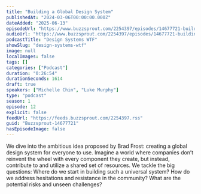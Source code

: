 ```yaml
---
title: "Building a Global Design System"
publishedAt: "2024-03-06T00:00:00.000Z"
dateAdded: "2025-06-13"
episodeUrl: "https://www.buzzsprout.com/2254397/episodes/14677721-building-a-global-design-system.mp3"
audioUrl: "https://www.buzzsprout.com/2254397/episodes/14677721-building-a-global-design-system.mp3"
podcastTitle: "Design Systems WTF"
showSlug: "design-systems-wtf"
image: null
localImages: false
tags: []
categories: ["Podcast"]
duration: "0:26:54"
durationSeconds: 1614
draft: true
speakers: ["Michelle Chin", "Luke Murphy"]
type: "podcast"
season: 1
episode: 12
explicit: false
feedUrl: "https://feeds.buzzsprout.com/2254397.rss"
guid: "Buzzsprout-14677721"
hasEpisodeImage: false
---
```

We dive into the ambitious idea proposed by Brad Frost: creating a global design system for everyone to use. Imagine a world where companies don’t reinvent the wheel with every component they create, but instead, contribute to and utilize a shared set of resources. We tackle the big questions: Where do we start in building such a universal system? How do we address hesitations and resistance in the community? What are the potential risks and unseen challenges?
